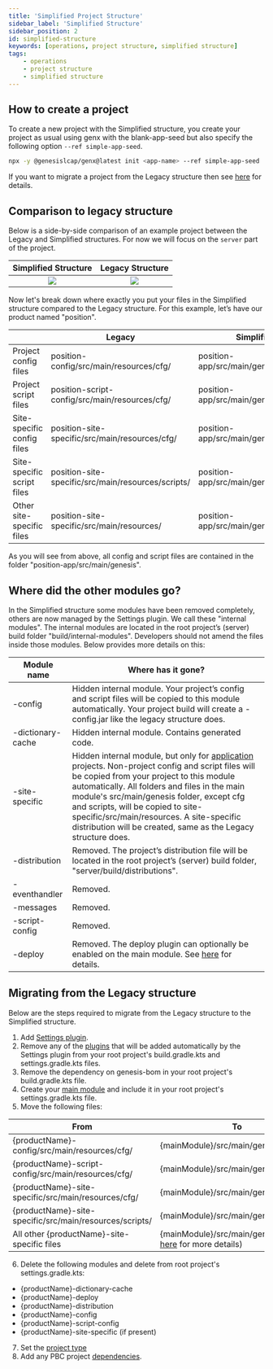 ```yaml
---
title: 'Simplified Project Structure'
sidebar_label: 'Simplified Structure'
sidebar_position: 2
id: simplified-structure
keywords: [operations, project structure, simplified structure]
tags:
    - operations
    - project structure
    - simplified structure
---
```


## How to create a project

To create a new project with the Simplified structure, you create your project as usual using genx with the blank-app-seed but also specify the following option `--ref simple-app-seed`.

```bash
npx -y @genesislcap/genx@latest init <app-name> --ref simple-app-seed
```

If you want to migrate a project from the Legacy structure then see [here](#migrating-from-the-legacy-structure) for details.

## Comparison to legacy structure

Below is a side-by-side comparison of an example project between the Legacy and Simplified structures. For now we will focus on the `server` part of the project.

Simplified Structure           |  Legacy Structure
:-------------------------:|:-------------------------:
![](/img/position-simple-structure.png)  |  ![](/img/position-legacy-structure.png)

Now let's break down where exactly you put your files in the Simplified structure compared to the Legacy structure. For this example, let’s have our product named "position".

| | Legacy | Simplified |
| --- | --- | --- |
| Project config files | position-config/src/main/resources/cfg/ | position-app/src/main/genesis/cfg/ |
| Project script files | position-script-config/src/main/resources/cfg/ | position-app/src/main/genesis/scripts/ |
| Site-specific config files | position-site-specific/src/main/resources/cfg/ | position-app/src/main/genesis/cfg/ |
| Site-specific script files | position-site-specific/src/main/resources/scripts/ | position-app/src/main/genesis/scripts/ |
| Other site-specific files | position-site-specific/src/main/resources/ | position-app/src/main/genesis/ |

As you will see from above, all config and script files are contained in the folder "position-app/src/main/genesis".

## Where did the other modules go?

In the Simplified structure some modules have been removed completely, others are now managed by the Settings plugin. We call these "internal modules".
The internal modules are located in the root project’s (server) build folder "build/internal-modules". Developers should not amend the files inside those modules.
Below provides more details on this:

| Module name | Where has it gone? |
| --- | --- |
| -config | Hidden internal module. Your project’s config and script files will be copied to this module automatically. Your project build will create a -config.jar like the legacy structure does. |
| -dictionary-cache | Hidden internal module. Contains generated code. |
| -site-specific | Hidden internal module, but only for [application](../settings-plugin/#project-type) projects. Non-project config and script files will be copied from your project to this module automatically. All folders and files in the main module's src/main/genesis folder, except cfg and scripts, will be copied to site-specific/src/main/resources. A site-specific distribution will be created, same as the Legacy structure does. |
| -distribution | Removed. The project’s distribution file will be located in the root project’s (server) build folder, "server/build/distributions". |
| -eventhandler | Removed. |
| -messages | Removed. |
| -script-config | Removed. |
| -deploy | Removed. The deploy plugin can optionally be enabled on the main module. See [here](../settings-plugin/#plugins) for details. |

## Migrating from the Legacy structure

Below are the steps required to migrate from the Legacy structure to the Simplified structure.

1. Add [Settings plugin](../settings-plugin/#how-to-enable).
2. Remove any of the [plugins](../settings-plugin/#plugins) that will be added automatically by the Settings plugin from your root project's build.gradle.kts and settings.gradle.kts files.
3. Remove the dependency on genesis-bom in your root project's build.gradle.kts file.
4. Create your [main module](../settings-plugin/#main-module-name) and include it in your root project's settings.gradle.kts file.
5. Move the following files:

| From | To |
| --- | --- |
| \{productName\}-config/src/main/resources/cfg/ | \{mainModule\}/src/main/genesis/cfg/ |
| \{productName\}-script-config/src/main/resources/cfg/ | \{mainModule\}/src/main/genesis/scripts/ |
| \{productName\}-site-specific/src/main/resources/cfg/ | \{mainModule\}/src/main/genesis/cfg/ |
| \{productName\}-site-specific/src/main/resources/scripts/ | \{mainModule\}/src/main/genesis/scripts/ |
| All other \{productName\}-site-specific files | \{mainModule\}/src/main/genesis (see [here](#where-did-the-other-modules-go) for more details) |

6. Delete the following modules and delete from root project's settings.gradle.kts:
- \{productName\}-dictionary-cache
- \{productName\}-deploy
- \{productName\}-distribution
- \{productName\}-config
- \{productName\}-script-config
- \{productName\}-site-specific (if present)
7. Set the [project type](../settings-plugin/#project-type)
8. Add any PBC project [dependencies](../settings-plugin/#dependencies).